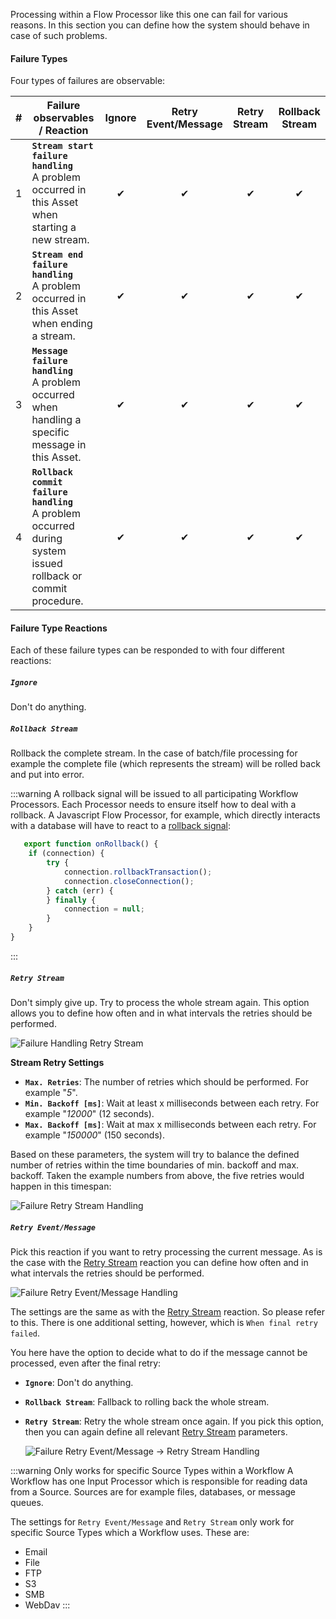 
Processing within a Flow Processor like this one can fail for various reasons.
In this section you can define how the system should behave in case of such problems.

#### Failure Types

Four types of failures are observable:

| # | Failure observables / Reaction                                                                                   | Ignore | Retry Event/Message | Retry Stream | Rollback Stream |
|:--|------------------------------------------------------------------------------------------------------------------|:------:|:-------------------:|:------------:|:---------------:|
| 1 | **`Stream start failure handling`**<br/>A problem occurred in this Asset when starting a new stream.             |   ✔    |          ✔          |      ✔       |        ✔        |
| 2 | **`Stream end failure handling`**<br/>A problem occurred in this Asset when ending a stream.                     |   ✔    |          ✔          |      ✔       |        ✔        |
| 3 | **`Message failure handling`**<br/>A problem occurred when handling a specific message in this Asset.            |   ✔    |          ✔          |      ✔       |        ✔        |
| 4 | **`Rollback commit failure handling`**<br/>A problem occurred during system issued rollback or commit procedure. |   ✔    |          ✔          |      ✔       |        ✔        |

#### Failure Type Reactions

Each of these failure types can be responded to with four different reactions:

##### `Ignore`

Don't do anything.

##### `Rollback Stream`

Rollback the complete stream. In the case of batch/file processing for example the complete file (which represents the stream) will be rolled back and put into error.

:::warning
A rollback signal will be issued to all participating Workflow Processors.
Each Processor needs to ensure itself how to deal with a rollback.
A Javascript Flow Processor, for example, which directly interacts with a database will have to react to a [rollback signal](../../language-reference/javascript/API/classes/JavaScriptProcessor#onrollback):

```js title="Rollback example in Javascript"
   export function onRollback() {
    if (connection) {
        try {
            connection.rollbackTransaction();
            connection.closeConnection();
        } catch (err) {
        } finally {
            connection = null;
        }
    }
}
```

:::

##### `Retry Stream`

Don't simply give up. Try to process the whole stream again.
This option allows you to define how often and in what intervals the retries should be performed.

![Failure Handling Retry Stream](._failure-handling-flow_images/fca3f27b.png)

**Stream Retry Settings**

* **`Max. Retries`**: The number of retries which should be performed. For example "_5_".
* **`Min. Backoff [ms]`**: Wait at least x milliseconds between each retry. For example "_12000_" (12 seconds).
* **`Max. Backoff [ms]`**: Wait at max x milliseconds between each retry. For example "_150000_" (150 seconds).

Based on these parameters, the system will try to balance the defined number of retries within the time boundaries of min. backoff and max. backoff.
Taken the example numbers from above, the five retries would happen in this timespan:

![Failure Retry Stream Handling](._failure-handling-flow_images/dd9ce7d7.png)

##### `Retry Event/Message`

Pick this reaction if you want to retry processing the current message.
As is the case with the [Retry Stream](#retry-stream) reaction you can define how often and in what intervals the retries should be performed.

![Failure Retry Event/Message Handling](._failure-handling-flow_images/6b7e1e15.png)

The settings are the same as with the [Retry Stream](#retry-stream) reaction. So please refer to this.
There is one additional setting, however, which is `When final retry failed`.

You here have the option to decide what to do if the message cannot be processed, even after the final retry:

* **`Ignore`**: Don't do anything.
* **`Rollback Stream`**: Fallback to rolling back the whole stream.
* **`Retry Stream`**: Retry the whole stream once again.
  If you pick this option, then you can again define all relevant [Retry Stream](#retry-stream) parameters.

  ![Failure Retry Event/Message -> Retry Stream Handling](._failure-handling-flow_images/db677ef3.png)

:::warning Only works for specific Source Types within a Workflow
A Workflow has one Input Processor which is responsible for reading data from a Source.
Sources are for example files, databases, or message queues.

The settings for `Retry Event/Message` and `Retry Stream` only work for specific Source Types which a Workflow uses.
These are:

- <VersionedLink to="/assets/sources/asset-source-email">Email</VersionedLink>
- <VersionedLink to="/assets/sources/asset-source-file">File</VersionedLink>
- <VersionedLink to="/assets/sources/asset-source-ftp">FTP</VersionedLink>
- <VersionedLink to="/assets/sources/asset-source-s3">S3</VersionedLink>
- <VersionedLink to="/assets/sources/asset-source-smb">SMB</VersionedLink>
- <VersionedLink to="/assets/sources/asset-source-webdav">WebDav</VersionedLink>
:::

